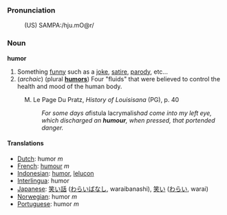 ===Pronunciation===
:(US) SAMPA:/hju.mO@r/

===Noun===

'''humor'''

# Something [[funny]] such as a [[joke]], [[satire]], [[parody]], etc...
# (''archaic'') (plural '''[[humors]]''') Four "fluids" that were believed to control the health and mood of the human body.
:M. Le Page Du Pratz, ''History of Louisisana'' (PG), p. 40
:: ''For some days a ''fistula lacrymalis'' had come into my left eye, which discharged an '''humour''', when pressed, that portended danger.''

====Translations====
*[[Dutch]]: humor ''m''
*[[French]]: [[humour]] ''m''
*[[Indonesian]]: [[humor]], [[lelucon]]
*[[Interlingua]]: humor
*[[Japanese]]: [[笑い話]] ([[わらいばなし]], waraibanashi), [[笑い]] ([[わらい]], warai)
*[[Norwegian]]: humor ''m''
*[[Portuguese]]: humor ''m''